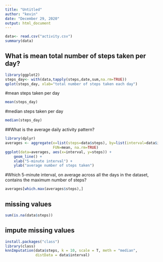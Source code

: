 ```yaml
---
title: "Untitled"
author: "kevin"
date: "December 29, 2020"
output: html_document
---
```

```r
data<- read.csv("activity.csv")
summary(data)
```

## What is mean total number of steps taken per day?
```r
library(ggplot2)
steps_day<- with(data,tapply(steps,date,sum,na.rm=TRUE))
qplot(steps_day, xlab="total number of steps taken each day")
```
#mean steps taken per day
```r
mean(steps_day)
```
#median steps taken per day
```r
median(steps_day)
```
##What is the average daily activity pattern?
```r
library(dplyr)
averages <- aggregate(x=list(steps=data$steps), by=list(interval=data$interval),
                      FUN=mean, na.rm=TRUE)
ggplot(data=averages, aes(x=interval, y=steps)) +
    geom_line() +
    xlab("5-minute interval") +
    ylab("average number of steps taken")
```
#Which 5-minute interval, on average across all the days in the dataset, contains the maximum number of steps?
```r
averages[which.max(averages$steps),]
```
## missing values
```r
sum(is.na(data$steps))
```
##  impute missing values
```r
install.packages("class")
library(class)
knnImputation(data$steps, k = 10, scale = T, meth = "median",
              distData = data$interval)
```